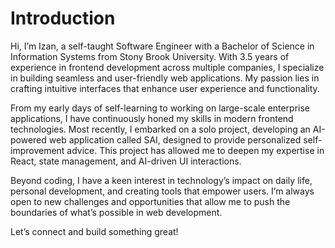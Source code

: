 # **Introduction**

Hi, I’m Izan, a self-taught Software Engineer with a Bachelor of Science in Information Systems from Stony Brook University. With 3.5 years of experience in frontend development across multiple companies, I specialize in building seamless and user-friendly web applications. My passion lies in crafting intuitive interfaces that enhance user experience and functionality.

From my early days of self-learning to working on large-scale enterprise applications, I have continuously honed my skills in modern frontend technologies. Most recently, I embarked on a solo project, developing an AI-powered web application called SAI, designed to provide personalized self-improvement advice. This project has allowed me to deepen my expertise in React, state management, and AI-driven UI interactions.

Beyond coding, I have a keen interest in technology’s impact on daily life, personal development, and creating tools that empower users. I’m always open to new challenges and opportunities that allow me to push the boundaries of what’s possible in web development.

Let’s connect and build something great!
